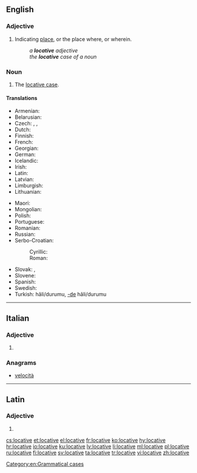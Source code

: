 ==English==

===Adjective===
{{en-adj|-}}

# {{context|grammar|lang=en}} Indicating [[place]], or the place where, or wherein.
#: ''a '''locative''' adjective''
#: ''the '''locative''' case of a noun''

===Noun===
{{en-noun}}

# {{context|grammar|lang=en}} The [[locative case]].

====Translations====
{{trans-top|grammatical case}}
* Armenian: {{t|hy|ներգոյական|tr=nergoyakan}}
* Belarusian: {{t|be|ме́сны склон|m|sc=Cyrl}}
* Czech: {{t|cs|šestý pád|m}}, {{t+|cs|lokativ|m}}, {{t+|cs|lokál|m}}
* Dutch: {{t+|nl|locatief|m}}
* Finnish: {{t+|fi|lokatiivi}}
* French: {{t+|fr|locatif|m}}
* Georgian: {{t|ka|ადგილობრივი|sc=Geor}}
* German: {{t+|de|Lokativ|m}}
* Icelandic: {{t+|is|staðarfall|n}}
* Irish: {{t|ga|áitreabhach|m}}
* Latin: {{t|la|[[casus]] [[locativus]]|m}}
* Latvian: {{t+|lv|lokatīvs|m}}
* Limburgish: {{t|li|landjsval|f}}
* Lithuanian: {{t+|lt|vietininkas|m}}
{{trans-mid}}
* Maori: {{t|mi|tūwāhi}}
* Mongolian: {{t|mn|орших|sc=Cyrl}}
* Polish: {{t+|pl|miejscownik|m}}
* Portuguese: {{t+|pt|locativo|m}}
* Romanian: {{t+|ro|locativ}}
* Russian: {{t+|ru|местный падеж|m|tr=méstnyj padéž}}
* Serbo-Croatian:
*: Cyrillic: {{t|sh|локатив|m}}
*: Roman: {{t+|sh|lokativ|m}}
* Slovak: {{t|sk|šiesty pád|m}}, {{t+|sk|lokál|m}}
* Slovene: {{t+|sl|mestnik|m}}
* Spanish: {{t|es|caso locativo|m}}
* Swedish: {{t+|sv|lokativ|n}}
* Turkish: {{t+check|tr|bulunma}} hâli/durumu, [[-de]] hâli/durumu<!-- please link to this properly. xte's suggestion looks bad. -->
{{trans-bottom}}

[[Category:en:Grammatical cases]]

----

==Italian==

===Adjective===
{{head|it|adjective form}}

# {{feminine plural of|locativo|lang=it}}

===Anagrams===
* [[velocità#Italian|velocità]]

----

==Latin==

===Adjective===
{{la-adj-form|locātīve}}

# {{inflection of|locātīvus||voc|m|s|lang=la}}

[[cs:locative]]
[[et:locative]]
[[el:locative]]
[[fr:locative]]
[[ko:locative]]
[[hy:locative]]
[[hr:locative]]
[[io:locative]]
[[ku:locative]]
[[lv:locative]]
[[li:locative]]
[[ml:locative]]
[[pl:locative]]
[[ru:locative]]
[[fi:locative]]
[[sv:locative]]
[[ta:locative]]
[[tr:locative]]
[[vi:locative]]
[[zh:locative]]